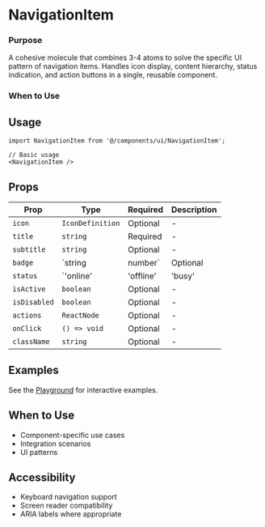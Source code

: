 # NavigationItem

### Purpose
A cohesive molecule that combines 3-4 atoms to solve the specific UI pattern of navigation items. Handles icon display, content hierarchy, status indication, and action buttons in a single, reusable component.
### When to Use

## Usage

```tsx
import NavigationItem from '@/components/ui/NavigationItem';

// Basic usage
<NavigationItem />
```

## Props

| Prop | Type | Required | Description |
|------|------|----------|-------------|
| `icon` | `IconDefinition` | Optional | - |
| `title` | `string` | Required | - |
| `subtitle` | `string` | Optional | - |
| `badge` | `string | number` | Optional | - |
| `status` | `'online' | 'offline' | 'busy' | 'away' | 'error' | 'success'` | Optional | - |
| `isActive` | `boolean` | Optional | - |
| `isDisabled` | `boolean` | Optional | - |
| `actions` | `ReactNode` | Optional | - |
| `onClick` | `() => void` | Optional | - |
| `className` | `string` | Optional | - |

## Examples

See the [Playground](/play) for interactive examples.

## When to Use

- Component-specific use cases
- Integration scenarios
- UI patterns

## Accessibility

- Keyboard navigation support
- Screen reader compatibility
- ARIA labels where appropriate
